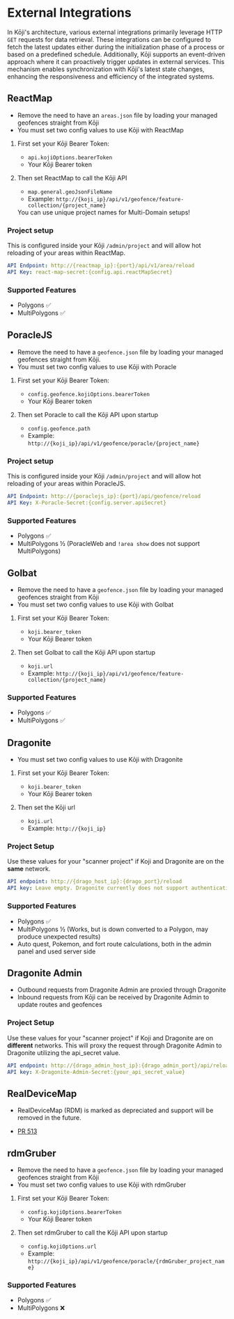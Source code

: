 
# External Integrations

In Kōji's architecture, various external integrations primarily leverage HTTP `GET` requests for data retrieval. These integrations can be configured to fetch the latest updates either during the initialization phase of a process or based on a predefined schedule. Additionally, Kōji supports an event-driven approach where it can proactively trigger updates in external services. This mechanism enables synchronization with Kōji's latest state changes, enhancing the responsiveness and efficiency of the integrated systems.

## ReactMap

- Remove the need to have an `areas.json` file by loading your managed geofences straight from Kōji
- You must set two config values to use Kōji with ReactMap

1. First set your Kōji Bearer Token:

   - `api.kojiOptions.bearerToken`
   - Your Kōji Bearer token

1. Then set ReactMap to call the Kōji API

   - `map.general.geoJsonFileName`
   - Example: `http://{koji_ip}/api/v1/geofence/feature-collection/{project_name}`

   <Callout type="info" emoji="💡">
     You can use unique project names for Multi-Domain setups!
   </Callout>

### Project setup

This is configured inside your Kōji `/admin/project` and will allow hot reloading of your areas within ReactMap.

```yml
API Endpoint: http://{reactmap_ip}:{port}/api/v1/area/reload
API Key: react-map-secret:{config.api.reactMapSecret}
```

### Supported Features

- Polygons ✅
- MultiPolygons ✅

<GitHubLogo title="ReactMap" href="https://github.com/WatWowMap/ReactMap" />

## PoracleJS

- Remove the need to have a `geofence.json` file by loading your managed geofences straight from Kōji.
- You must set two config values to use Kōji with Poracle

1. First set your Kōji Bearer Token:

   - `config.geofence.kojiOptions.bearerToken`
   - Your Kōji Bearer token

1. Then set Poracle to call the Kōji API upon startup

   - `config.geofence.path`
   - Example: `http://{koji_ip}/api/v1/geofence/poracle/{project_name}`

### Project setup

This is configured inside your Kōji `/admin/project` and will allow hot reloading of your areas within PoracleJS.

```yml
API Endpoint: http://{poraclejs_ip}:{port}/api/geofence/reload
API Key: X-Poracle-Secret:{config.server.apiSecret}
```

### Supported Features

- Polygons ✅
- MultiPolygons ½ (PoracleWeb and `!area show` does not support MultiPolygons)

<GitHubLogo title="PoracleJS" href="https://github.com/KartulUdus/PoracleJS" />

## Golbat

- Remove the need to have a `geofence.json` file by loading your managed geofences straight from Kōji
- You must set two config values to use Kōji with Golbat

1. First set your Kōji Bearer Token:

   - `koji.bearer_token`
   - Your Kōji Bearer token

1. Then set Golbat to call the Kōji API upon startup

   - `koji.url`
   - Example: `http://{koji_ip}/api/v1/geofence/feature-collection/{project_name}`

### Supported Features

- Polygons ✅
- MultiPolygons ✅

<GitHubLogo title="Golbat" href="https://github.com/UnownHash/Golbat" />

## Dragonite

- You must set two config values to use Kōji with Dragonite

1. First set your Kōji Bearer Token:

   - `koji.bearer_token`
   - Your Kōji Bearer token

1. Then set the Kōji url

   - `koji.url`
   - Example: `http://{koji_ip}`

### Project Setup

Use these values for your "scanner project" if Koji and Dragonite are on the **same** network.

```yml
API endpoint: http://{drago_host_ip}:{drago_port}/reload
API key: Leave empty. Dragonite currently does not support authentication
```

### Supported Features

- Polygons ✅
- MultiPolygons ½ (Works, but is down converted to a Polygon, may produce unexpected results)
- Auto quest, Pokemon, and fort route calculations, both in the admin panel and used server side

<GitHubLogo
  title="Dragonite"
  href="https://github.com/UnownHash/Dragonite-Public"
/>

## Dragonite Admin

- Outbound requests from Dragonite Admin are proxied through Dragonite
- Inbound requests from Kōji can be received by Dragonite Admin to update routes and geofences

### Project Setup

Use these values for your "scanner project" if Koji and Dragonite are on **different** networks. This will proxy the request through Dragonite Admin to Dragonite utilizing the api_secret value.

```yml
API endpoint: http://{drago_admin_host_ip}:{drago_admin_port}/api/reload
API key: X-Dragonite-Admin-Secret:{your_api_secret_value}
```

<GitHubLogo
  title="Dragonite"
  href="https://github.com/UnownHash/Dragonite-Public"
/>

## RealDeviceMap

- RealDeviceMap (RDM) is marked as depreciated and support will be removed in the future.

* [PR 513](https://github.com/RealDeviceMap/RealDeviceMap/pull/513)

<GitHubLogo
  title="RealDeviceMap"
  href="https://github.com/RealDeviceMap/RealDeviceMap"
/>

## rdmGruber

- Remove the need to have a `geofence.json` file by loading your managed geofences straight from Kōji
- You must set two config values to use Kōji with rdmGruber

1. First set your Kōji Bearer Token:

   - `config.kojiOptions.bearerToken`
   - Your Kōji Bearer token

1. Then set rdmGruber to call the Kōji API upon startup

   - `config.kojiOptions.url`
   - Example: `http://{koji_ip}/api/v1/geofence/poracle/{rdmGruber_project_name}`

### Supported Features

- Polygons ✅
- MultiPolygons ❌

<GitHubLogo
  title="rdmGruber"
  href="https://github.com/RagingRectangle/rdmGruber"
/>
